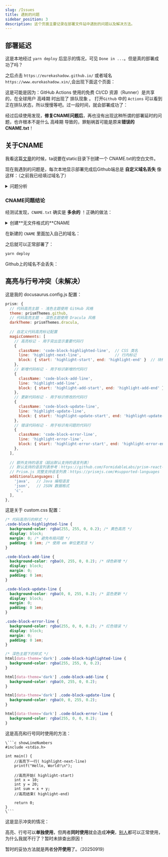 ```yaml
---
slug: /Issues
title: 遇到的问题
sidebar_position: 3
description: 这个页面主要记录在部署文件站中遇到的问题以及解决方法。
---
```



## <B2>部署延迟</B2>

这是本地经过 `yarn deploy` 后显示的情况，可见 `Done in ...`。但是真的部署成功了吗？

<p><CardImg src="/img/Issues/Deploy_Fake_Done.jpg" alt="实际尚未部署成功" isCenter={true} isBoxed={true} /></p>

之后点击 `https://eurekashadow.github.io/` 或者域名 `https://www.eurekashadow.xin/`,会出现下面这个页面：

<p><CardImg src="/img/Issues/After_Dploy.jpg" alt="There isn't a Git Pages site here." isCenter={true} isBoxed={true} /></p>

这是可能是因为：GitHub Actions 使用的免费 CI/CD 资源（Runner）是共享的，在全球用户<Highlight> 高峰期 </Highlight>时出现了<Highlight> 排队现象 </Highlight>。
打开`Github` 中的 `Actions` 可以看到正在排队状态，所以慢慢等吧。过一段时间，就会部署成功了：
<p><CardImg src="/img/Issues/Real_Deploy_Done.jpg" alt="实际尚未部署成功" isCenter={true} isBoxed={true} /></p>

经过后续使用发现，**修复CNAME问题后**，再也没有出现这种所谓的部署延时的问题，也许根本不是什么<Highlight> 高峰期 </Highlight>导致的，罪魁祸首可能是原来**错误的
CNAME.txt**！

## <B2>关于CNAME</B2>

我看这篇[文章](https://xxx.zhangyuqi.top/docs/MyWebsite/StudyBuildWebsite#6-%E8%87%AA%E5%AE%9A%E4%B9%89%E5%9F%9F%E5%90%8D)的时候，ta说要在static目录下创建一个
CNAME.txt的空白文件。

现在我遇到的问题是，每次本地显示部署完成后Github端总是 **自定义域名丢失** 像这样：（之前我已经填过域名了）
<p><CardImg src="/img/Issues/domain_issue1.jpg" alt="域名被吞" isCenter={true} isBoxed={true} /></p>

<details>
<summary>问题分析</summary>

重新填写域名：
<p><CardImg src="/img/Issues/domain_issue2.jpg" alt="重新填写域名" isCenter={true} isBoxed={true} /></p>

填写域名后会再次触发Github Actions：
<p><CardImg src="/img/Issues/deploy_done_in26s.jpg" alt="真正部署成功" isCenter={true} isBoxed={true} /></p>

这时候我打开Github仓库，查看 `git-pages` 分支，发现它又构建了一个 `CNAME` 文件（如下图，无文件格式），里面的内容是我的域名 `www.eurekashadow.xin` 
我推测是在Github上重新添加 `Custom domain` 时自动构建了这个CNAME文件。那么之前提到的 `CNAME.txt` 是不是多余的呢？或者说实际上应该构建的是 `CNAME` 然后在里面加上域名 `www.eurekashadow.xin` 呢？
<p><CardImg src="/img/Issues/About_CNAME1.jpg" alt="CNAME是多余的？" isCenter={true} isBoxed={true} /></p>

`CANME` 文件中内容：
<p><CardImg src="/img/Issues/About_CNAME2.jpg" alt="CNAME是多余的？" isCenter={true} isBoxed={true} /></p>

</details>

### <B3>CNAME问题结论</B3>

经测试发现，`CNAME.txt` 确实是 **多余的** ！正确的做法：

<details>
<summary>创建**无文件格式的**CNAME</summary>

<p><CardImg src="/img/Issues/Creat_CNAME1.jpg" alt="步骤1" isCenter={true} isBoxed={true} /></p>
<p><CardImg src="/img/Issues/Creat_CNAME2.jpg" alt="步骤2" isCenter={true} isBoxed={true} /></p>
<p><CardImg src="/img/Issues/Creat_CNAME3.jpg" alt="步骤3" isCenter={true} isBoxed={true} /></p>

</details>

在新建的 `CNAME` 里面加入自己的域名：
<p><CardImg src="/img/Issues/Modified_CNAME.jpg" alt="加入域名" isCenter={true} isBoxed={true} /></p>

之后就可以正常部署了：



``` bash
yarn deploy
```


Github上的域名不会丢失：
<p><CardImg src="/img/Issues/CNAME_Issue_Fixed.jpg" alt="CNAME问题已解决" isCenter={true} isBoxed={true} /></p>

## 高亮与行号冲突（未解决）

这是我的 docusaurus.config.js 配置：

```js title="docusaurus.config.js"
prism: {
  // 代码高亮主题 - 浅色主题使用 GitHub 风格
  theme: prismThemes.github,
  // 代码高亮主题 - 深色主题使用 Dracula 风格
  darkTheme: prismThemes.dracula,
  
  // 自定义代码高亮标记配置
  magicComments: [
	// 高亮标记 - 用于突出显示重要代码行
	{
	  className: 'code-block-highlighted-line',  // CSS 类名
	  line: 'highlight-next-line',               // 行内标记
	  block: { start: 'highlight-start', end: 'highlight-end' }  // 块标记
	},
	// 新增代码标记 - 用于标识新增的代码行
	{
	  className: 'code-block-add-line',
	  line: 'highlight-add-line',
	  block: { start: 'highlight-add-start', end: 'highlight-add-end' }
	},
	// 更新代码标记 - 用于标识修改的代码行
	{
	  className: 'code-block-update-line',
	  line: 'highlight-update-line',
	  block: { start: 'highlight-update-start', end: 'highlight-update-end' }
	},
	// 错误代码标记 - 用于标识有问题的代码行
	{
	  className: 'code-block-error-line',
	  line: 'highlight-error-line',
	  block: { start: 'highlight-error-start', end: 'highlight-error-end' }
	},
  ],
  
  // 额外支持的语言（超出默认支持的语言列表）
  // 默认支持的语言列表参考：https://github.com/FormidableLabs/prism-react-renderer/blob/master/packages/generate-prism-languages/index.ts#L9-L23
  // Prism.js 完整支持语言列表：https://prismjs.com/#supported-languages
  additionalLanguages: [
	'java',   // Java 编程语言
	'json',   // JSON 数据格式
	'c',
  ],
},
```

这是关于 custom.css 配置：
```css title="custom.css"
/* 代码高亮行的样式 */
.code-block-highlighted-line {
  background-color: rgba(255, 255, 0, 0.2); /* 黄色高亮 */
  display: block;
  margin: 0; /* 避免布局问题 */
  padding: 0 1em; /* 使用 em 单位更灵活 */
}

.code-block-add-line {
  background-color: rgba(0, 255, 0, 0.2); /* 绿色新增 */
  display: block;
  margin: 0;
  padding: 0 1em;
}

.code-block-update-line {
  background-color: rgba(0, 0, 255, 0.2); /* 蓝色更新 */
  display: block;
  margin: 0;
  padding: 0 1em;
}

.code-block-error-line {
  background-color: rgba(255, 0, 0, 0.2); /* 红色错误 */
  display: block;
  margin: 0;
  padding: 0 1em;
}

/* 深色主题下的样式 */
html[data-theme='dark'] .code-block-highlighted-line {
  background-color: rgba(255, 255, 0, 0.2);
}

html[data-theme='dark'] .code-block-add-line {
  background-color: rgba(0, 255, 0, 0.2);
}

html[data-theme='dark'] .code-block-update-line {
  background-color: rgba(0, 0, 255, 0.2);
}

html[data-theme='dark'] .code-block-error-line {
  background-color: rgba(255, 0, 0, 0.2);
}
```

这是高亮和行号同时使用的方法：
```
\```c showLineNumbers
#include <stdio.h>

int main() {
    //高亮下一行( highlight-next-line)
    printf("Hello, World!\n");
    
    //高亮开始( highlight-start)
    int x = 10;
    int y = 20;
    int sum = x + y;
    //高亮结束( highlight-end)
    
    return 0;
}
\```
```
这是显示冲突的情况：
<p><CardImg src="/img/Issues/HighlightConflict.jpg" alt="CNAME问题已解决" isCenter={true} isBoxed={true} /></p>

高亮、行号可以**单独使用**，但两者**同时使用**就会造成**冲突**，[别人](https://imroc.cc/note/docusaurus/codeblock#%E9%AB%98%E4%BA%AE%E5%A4%9A%E8%A1%8C/)都可以正常使用，为什么我就不行了？暂时未排查出原因！

暂时的妥协方法就是两者**分开使用**了。（20250919）
